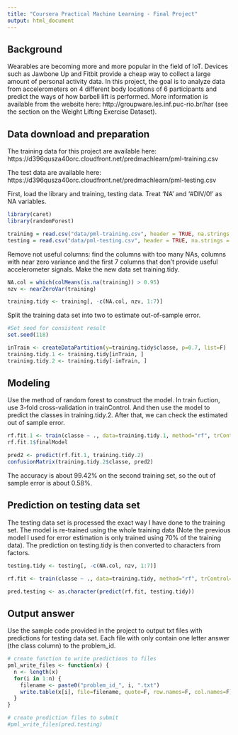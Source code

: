```yaml
---
title: "Coursera Practical Machine Learning - Final Project"
output: html_document
---
```

  
## Background

Wearables are becoming more and more popular in the field of IoT. Devices such as Jawbone Up and Fitbit provide a cheap way to collect a large amount of personal activity data. In this project, the goal is to analyze data from accelerometers on 4 different body locations of 6 participants and predict the ways of how barbell lift is performed. More information is available from the website here: http://groupware.les.inf.puc-rio.br/har (see the section on the Weight Lifting Exercise Dataset).

## Data download and preparation

The training data for this project are available here: https://d396qusza40orc.cloudfront.net/predmachlearn/pml-training.csv

The test data are available here: https://d396qusza40orc.cloudfront.net/predmachlearn/pml-testing.csv

First, load the library and training, testing data. Treat 'NA' and '#DIV/0!' as NA variables.  
```r
library(caret)
library(randomForest)

training = read.csv("data/pml-training.csv", header = TRUE, na.strings = c("NA", "#DIV/0!"), stringsAsFactors = F)
testing = read.csv("data/pml-testing.csv", header = TRUE, na.strings = c("NA", "#DIV/0!"), stringsAsFactors = F)
```

Remove not useful columns: find the columns with too many NAs, columns with near zero variance and the first 7 columns that don't provide useful accelerometer signals. Make the new data set training.tidy.
  
```r
NA.col = which(colMeans(is.na(training)) > 0.95)
nzv <- nearZeroVar(training)

training.tidy <- training[, -c(NA.col, nzv, 1:7)]
```

Split the training data set into two to estimate out-of-sample error.

```r
#Set seed for consistent result
set.seed(118)

inTrain <- createDataPartition(y=training.tidy$classe, p=0.7, list=F)
training.tidy.1 <- training.tidy[inTrain, ]
training.tidy.2 <- training.tidy[-inTrain, ]
```

## Modeling

Use the method of random forest to construct the model. In train fuction, use 3-fold cross-validation in trainControl. And then use the model to predict the classes in training.tidy.2. After that, we can check the estimated out of sample error.

```r
rf.fit.1 <- train(classe ~ ., data=training.tidy.1, method="rf", trControl=trainControl(method="cv", number=3))
rf.fit.1$finalModel

pred2 <- predict(rf.fit.1, training.tidy.2)
confusionMatrix(training.tidy.2$classe, pred2)
```

The accuracy is about 99.42% on the second training set, so the out of sample error is about 0.58%.

## Prediction on testing data set

The testing data set is processed the exact way I have done to the training set. The model is re-trained using the whole training data (Note the previous model I used for error estimation is only trained using 70% of the training data). The prediction on testing.tidy is then converted to characters from factors.
  
```r
testing.tidy <- testing[, -c(NA.col, nzv, 1:7)]

rf.fit <- train(classe ~ ., data=training.tidy, method="rf", trControl=trainControl(method="cv", number=3))

pred.testing <- as.character(predict(rf.fit, testing.tidy))
```

## Output answer

Use the sample code provided in the project to output txt files with predictions for testing data set. Each file with only contain one letter answer (the class column) to the problem_id.
  
```r
# create function to write predictions to files
pml_write_files <- function(x) {
  n <- length(x)
  for(i in 1:n) {
    filename <- paste0("problem_id_", i, ".txt")
    write.table(x[i], file=filename, quote=F, row.names=F, col.names=F)
  }
}

# create prediction files to submit
#pml_write_files(pred.testing)
```